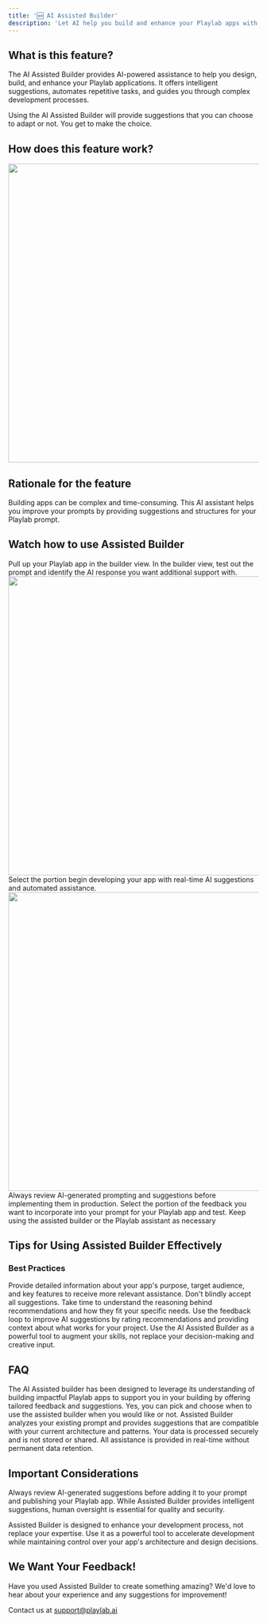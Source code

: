 ```yaml
---
title: '🆕 AI Assisted Builder'
description: 'Let AI help you build and enhance your Playlab apps with intelligent suggestions and automation'
---
```


## <Icon icon="bell-on" size="24" className="inline-block align-text-bottom" /> What is this feature?

The AI Assisted Builder provides AI-powered assistance to help you design, build, and enhance your Playlab applications. It offers intelligent suggestions, automates repetitive tasks, and guides you through complex development processes.

<Warning>
Using the AI Assisted Builder will provide suggestions that you can choose to adapt or not. You get to make the choice.
</Warning>

## <Icon icon="lightbulb" size="24" className="inline-block align-text-bottom" /> How does this feature work?
   <img height="600" src="/images/assistedbuilder.gif" className="border border-gray-300 rounded-md shadow-sm" />

## <Icon icon="lightbulb" size="24" className="inline-block align-text-bottom" /> Rationale for the feature

Building apps can be complex and time-consuming. This AI assistant helps you improve your prompts by providing suggestions and structures for your Playlab prompt.

## <Icon icon="video" size="24" className="inline-block align-text-bottom" /> Watch how to use Assisted Builder

<Steps>
  <Step title="Enable the feature">
    Pull up your Playlab app in the builder view.
  </Step>
  <Step title="Configure assistance preferences">
   In the builder view, test out the prompt and identify the AI response you want additional support with.
   <img height="600" src="/images/assistedbuilder.png" className="border border-gray-300 rounded-md shadow-sm" />
  </Step>
  <Step title="Start building with AI assistance">
    Select the portion begin developing your app with real-time AI suggestions and automated assistance.
     <img height="600" src="/images/suggestedaibuilder.png" className="border border-gray-300 rounded-md shadow-sm" />
    <Warning>
    Always review AI-generated prompting and suggestions before implementing them in production.
    </Warning>
  </Step>
   <Step title="Choose to adopt relevant feedback">
    Select the portion of the feedback you want to incorporate into your prompt for your Playlab app and test. 
    <Note> Keep using the assisted builder or the Playlab assistant as necessary </Note>
  </Step>
  
</Steps>

## <Icon icon="star" size="24" className="inline-block align-text-bottom" /> Tips for Using Assisted Builder Effectively

### <Icon icon="target" size="20" className="inline-block align-text-bottom" /> Best Practices

<AccordionGroup>
  <Accordion title="Clearly define your project requirements">
    Provide detailed information about your app's purpose, target audience, and key features to receive more relevant assistance.
  </Accordion>

  <Accordion title="Review and understand AI suggestions">
    Don't blindly accept all suggestions. Take time to understand the reasoning behind recommendations and how they fit your specific needs.
  </Accordion>

  <Accordion title="Iterate and refine">
    Use the feedback loop to improve AI suggestions by rating recommendations and providing context about what works for your project.
  </Accordion>

  <Accordion title="Combine AI assistance with human expertise">
    Use the AI Assisted Builder as a powerful tool to augment your skills, not replace your decision-making and creative input.
  </Accordion>
</AccordionGroup>

## <Icon icon="circle-question" size="24" className="inline-block align-text-bottom" /> FAQ

<AccordionGroup>
  <Accordion title="How does Assisted Builder learn about my preferences?">
    The AI Assisted builder has been designed to leverage its understanding of building impactful Playlab apps to support you in your building by offering tailored feedback and suggestions.
  </Accordion>

  <Accordion title="Can I disable specific types of assistance?">
    Yes, you can pick and choose when to use the assisted builder when you would like or not.
  </Accordion>

  <Accordion title="Will Assisted Builder work with my existing codebase?">
    Assisted Builder analyzes your existing prompt and provides suggestions that are compatible with your current architecture and patterns.
  </Accordion>

  <Accordion title="Is my code secure when using Assisted Builder?">
    Your data is processed securely and is not stored or shared. All assistance is provided in real-time without permanent data retention.
  </Accordion>
</AccordionGroup>

## <Icon icon="circle-exclamation" size="24" className="inline-block align-text-bottom" /> Important Considerations

Always review AI-generated suggestions before adding it to your prompt and publishing your Playlab app. While Assisted Builder provides intelligent suggestions, human oversight is essential for quality and security.

Assisted Builder is designed to enhance your development process, not replace your expertise. Use it as a powerful tool to accelerate development while maintaining control over your app's architecture and design decisions.

## <Icon icon="bullhorn" size="24" className="inline-block align-text-bottom" /> We Want Your Feedback!

Have you used Assisted Builder to create something amazing? We'd love to hear about your experience and any suggestions for improvement!

Contact us at [support@playlab.ai](mailto:support@playlab.ai)